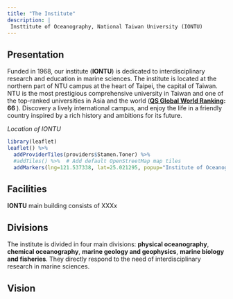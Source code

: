 ```yaml
---
title: "The Institute"
description: |
 Insttitute of Oceanography, National Taiwan University (IONTU)
---
```


## Presentation

Funded in 1968, our institute (**IONTU**) is dedicated to interdisciplinary research and education in marine sciences. The institute is located at the northern part of NTU campus at the heart of Taipei, the capital of Taiwan. NTU is the most prestigious comprehensive university in Taiwan and one of the top-ranked universities in Asia and  the world (**[QS Global World Ranking](https://www.topuniversities.com/university-rankings/world-university-rankings/2021): 66 **). Discovery a lively international campus, and enjoy the life in a friendly country inspired by a rich history and ambitions for its future. 

*Location of IONTU* 

```r
library(leaflet)
leaflet() %>%
  addProviderTiles(providers$Stamen.Toner) %>%
  #addTiles() %>%  # Add default OpenStreetMap map tiles
  addMarkers(lng=121.537338, lat=25.021295, popup="Institute of Oceanography")
```

## Facilities

**IONTU** main building consists of XXXx

## Divisions

The institute is divided in four main divisions: **physical oceanography**, **chemical oceanography**, **marine geology and geophysics**, **marine biology and fisheries**. They directly respond to the need of interdisciplinary research in marine sciences.   

## Vision





